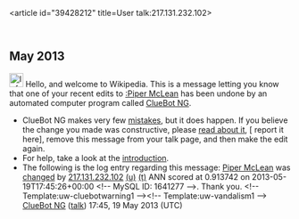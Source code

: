 <article id="39428212" title=User talk:217.131.232.102>
	<talkpage id="39428212" title="User talk:217.131.232.102">


== May 2013 ==
[[Image:Information.svg|left|25px|alt=|link=]] Hello, and welcome to Wikipedia. This is a message letting you know that one of your recent edits to [[:Piper McLean]] has been undone by an automated computer program called [[User:ClueBot NG|ClueBot NG]].
{{clear}}
* ClueBot NG makes very few [[User:ClueBot NG#Information About False Positives|mistakes]], but it does happen. If you believe the change you made was constructive, please [[User:ClueBot NG#Information About False Positives|read about it]], [{{User:ClueBot NG/Warnings/FPReport|1641277}} report it here], remove this message from your talk page, and then make the edit again.
* For help, take a look at the [[Wikipedia:Introduction|introduction]].
* The following is the log entry regarding this message: [[Piper McLean]] was [http://en.wikipedia.org/w/index.php?title=Piper+McLean&amp;diff=555818192&amp;oldid=554355609 changed] by [[Special:Contributions/217.131.232.102|217.131.232.102]] [[User:217.131.232.102|(u)]] [[User talk:217.131.232.102|(t)]] ANN scored at 0.913742 on 2013-05-19T17:45:26+00:00 &lt;!-- MySQL ID: 1641277 --&gt;. Thank you. &lt;!-- Template:uw-cluebotwarning1 --&gt;&lt;!-- Template:uw-vandalism1 --&gt; [[User:ClueBot NG|ClueBot NG]] ([[User talk:ClueBot NG|talk]]) 17:45, 19 May 2013 (UTC)
	</talkpage>
</article>